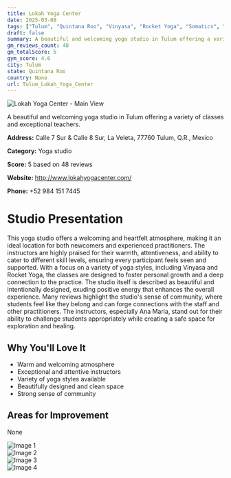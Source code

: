 ```yaml
---
title: Lokah Yoga Center
date: 2025-03-08
tags: ["Tulum", "Quintana Roo", "Vinyasa", "Rocket Yoga", "Somatics", "welcoming", "community", "Tulum"]  
draft: false
summary: A beautiful and welcoming yoga studio in Tulum offering a variety of classes and exceptional teachers.
gm_reviews_count: 48
gm_totalScore: 5
gym_score: 4.6
city: Tulum
state: Quintana Roo
country: None
url: Tulum_Lokah_Yoga_Center
---
```


<div className="aspect-[16/9] relative my-8">
  <img 
    src="https://lh5.googleusercontent.com/p/AF1QipOv6D6jfmp1zbakzdoqMs1dsZCkXHZFEe78Zyry=w1920-h1080-k-no"
    alt="Lokah Yoga Center - Main View"
    className="object-cover absolute inset-0 w-full h-full rounded-lg"
  />
</div>

A beautiful and welcoming yoga studio in Tulum offering a variety of classes and exceptional teachers.

**Address:** Calle 7 Sur & Calle 8 Sur, La Veleta, 77760 Tulum, Q.R., Mexico

**Category:** Yoga studio

**Score:** 5 based on 48 reviews

**Website:** http://www.lokahyogacenter.com/

**Phone:** +52 984 151 7445

# Studio Presentation

This yoga studio offers a welcoming and heartfelt atmosphere, making it an ideal location for both newcomers and experienced practitioners. The instructors are highly praised for their warmth, attentiveness, and ability to cater to different skill levels, ensuring every participant feels seen and supported. With a focus on a variety of yoga styles, including Vinyasa and Rocket Yoga, the classes are designed to foster personal growth and a deep connection to the practice. The studio itself is described as beautiful and intentionally designed, exuding positive energy that enhances the overall experience. Many reviews highlight the studio's sense of community, where students feel like they belong and can forge connections with the staff and other practitioners. The instructors, especially Ana Maria, stand out for their ability to challenge students appropriately while creating a safe space for exploration and healing.

## Why You'll Love It

- Warm and welcoming atmosphere
- Exceptional and attentive instructors
- Variety of yoga styles available
- Beautifully designed and clean space
- Strong sense of community

## Areas for Improvement

None

<div className="grid grid-cols-1 xl:grid-cols-2 gap-4 my-8">
<div className="aspect-[4/3] relative"><img src="https://lh3.googleusercontent.com/p/AF1QipPzFANMzxIOAkWENlXuj1hGqeIToplilu5vbt5s=w1920-h1080-k-no" alt="Image 1" className="object-cover absolute inset-0 w-full h-full rounded-lg" /></div>
<div className="aspect-[4/3] relative"><img src="https://lh5.googleusercontent.com/p/AF1QipNGCaGQsSVTiiCFz3HFp33bUj84_PKd-kGm7-xU=w1920-h1080-k-no" alt="Image 2" className="object-cover absolute inset-0 w-full h-full rounded-lg" /></div>
<div className="aspect-[4/3] relative"><img src="https://lh5.googleusercontent.com/p/AF1QipMmFLlrk7sqopaspO6ShYgxjTNpB9n_M45L5F8d=w1920-h1080-k-no" alt="Image 3" className="object-cover absolute inset-0 w-full h-full rounded-lg" /></div>
<div className="aspect-[4/3] relative"><img src="https://lh5.googleusercontent.com/p/AF1QipNHayJTj8GRrFWdJ3-929ZybLmdHeUQoQFy-c8X=w1920-h1080-k-no" alt="Image 4" className="object-cover absolute inset-0 w-full h-full rounded-lg" /></div>
</div>